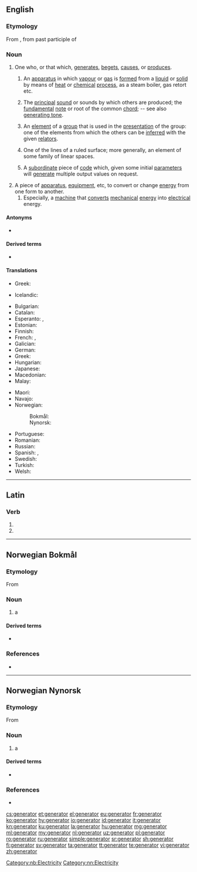 {{also|generátor|Generator}}
==English==

===Etymology===
From {{etyl|la|en}}, from past participle of {{m|la|genero||beget, father}}

===Noun===
{{en-noun}}

# One who, or that which, [[generate]]s, [[beget]]s, [[cause]]s, or [[produce]]s.
## {{label|en|chemistry}} An [[apparatus]] in which [[vapour]] or [[gas]] is [[form]]ed from a [[liquid]] or [[solid]] by means of [[heat]] or [[chemical]] [[process]], as a steam boiler, gas retort etc.
## {{label|en|music}} The [[principal]] [[sound]] or sounds by which others are produced; the [[fundamental]] [[note]] or root of the common [[chord]]; -- see also [[generating tone]].
## {{label|en|mathematics}} An [[element]] of a [[group]] that is used in the [[presentation]] of the group: one of the elements from which the others can be [[inferred]] with the given [[relator]]s.
## {{label|en|geometry}} One of the lines of a ruled surface; more generally, an element of some family of linear spaces.
## {{label|en|programming}} A [[subordinate]] piece of [[code]] which, given some initial [[parameter]]s will [[generate]] multiple output values on request.
# A piece of [[apparatus]], [[equipment]], etc, to convert or change [[energy]] from one form to another.
## Especially, a [[machine]] that [[convert]]s [[mechanical]] [[energy]] into [[electrical]] energy.

====Antonyms====
* {{sense|one which generates}} {{l|en|extinguisher}}

====Derived terms====
* {{l|en|wind generator}}

====Translations====
{{trans-top|mathematics: an element of a group that is used in the presentation of the group}}
* Greek: {{t+|el|γεννήτορας|m}}
{{trans-mid}}
* Icelandic: {{t|is|spönnuður|m}}
{{trans-bottom}}

{{trans-top|apparatus: electrical generator}}
* Bulgarian: {{t|bg|генератор|m|sc=Cyrl}}
* Catalan: {{t|ca|generador|m}}
* Esperanto: {{t|eo|generatoro}}, {{t|eo|generilo}}
* Estonian: {{t|et|elektrigeneraator}}
* Finnish: {{t+|fi|generaattori}}
* French: {{t+|fr|générateur|m}}, {{t|fr|générateur électrique|m}}
* Galician: {{t|gl|xerador|m}}
* German: {{t+|de|Generator}}
* Greek: {{t+|el|γεννήτρια|f}}
* Hungarian: {{t+|hu|generátor}}
* Japanese: {{t|ja|発電機|tr=hatsudenki|sc=Jpan}}
* Macedonian: {{t|mk|генератор|m|tr=generátor}}
* Malay: {{t|ms|penjana}}
{{trans-mid}}
* Maori: {{t|mi|mīhini-huri-hiko}}
* Navajo: {{t|nv|atsiniltłʼish álʼį́}}
* Norwegian: 
*: Bokmål: {{t|nb|generator|m}}
*: Nynorsk: {{t|nn|generator|m}}
* Portuguese: {{t+|pt|gerador|m}}
* Romanian: {{t+|ro|generator|m}}
* Russian: {{t+|ru|генера́тор|m}}
* Spanish: {{t+|es|generador|m}}, {{t|es|generador eléctrico|m}}
* Swedish: {{t+|sv|generator|c}}
* Turkish: {{t+|tr|jeneratör}}
* Welsh: {{t|cy|generadur|m}}
{{trans-bottom}}

----

==Latin==

===Verb===
{{la-verb-form|generātor}}

# {{inflection of|generō||2|s|futr|pasv|impr|lang=la}}
# {{inflection of|generō||3|s|futr|pasv|impr|lang=la}}

----
==Norwegian Bokmål==
{{wikipedia|lang=no}}

===Etymology===
From {{etyl|la|nb}} {{m|la|generare}}

===Noun===
{{nb-noun-m1}}

# a {{l|en|generator}}

====Derived terms====
* {{l|nb|vindgenerator}}

===References===
* {{R:The Bokmål Dictionary}}
[[Category:nb:Electricity]]

----
==Norwegian Nynorsk==
{{wikipedia|lang=nn}}

===Etymology===
From {{etyl|la|nn}} {{m|la|generare}}

===Noun===
{{nn-noun-m1}}

# a {{l|en|generator}}

====Derived terms====
* {{l|nn|vindgenerator}}

===References===
* {{R:The Nynorsk Dictionary}}
[[Category:nn:Electricity]]

[[cs:generator]]
[[et:generator]]
[[el:generator]]
[[eu:generator]]
[[fr:generator]]
[[ko:generator]]
[[hy:generator]]
[[io:generator]]
[[id:generator]]
[[it:generator]]
[[kn:generator]]
[[ku:generator]]
[[la:generator]]
[[hu:generator]]
[[mg:generator]]
[[ml:generator]]
[[my:generator]]
[[nl:generator]]
[[uz:generator]]
[[pl:generator]]
[[ro:generator]]
[[ru:generator]]
[[simple:generator]]
[[sr:generator]]
[[sh:generator]]
[[fi:generator]]
[[sv:generator]]
[[ta:generator]]
[[tt:generator]]
[[te:generator]]
[[vi:generator]]
[[zh:generator]]